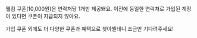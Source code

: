 웰컴 쿠폰(10,000원)은 연락처당 1개만 제공돼요. 이전에 동일한 연락처로 가입된 계정이 있다면 쿠폰이 지급되지 않아요.

가입 쿠폰 외에도 더 다양한 쿠폰과 혜택으로 찾아뵐테니 조금만 기다려주세요!